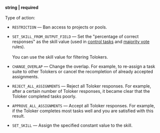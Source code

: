 **string \| required**<br/><br/>Type of action:

- `RESTRICTION` — Ban access to projects or pools.
- `SET_SKILL_FROM_OUTPUT_FIELD` — Set the "percentage of correct responses" as the skill value (used in [control tasks](/docs/api/goldenset) and [majority vote](/docs/api/mv) rules).<br/><br/>    You can use the skill value for filtering Tolokers.

- `CHANGE_OVERLAP` — Change the overlap. For example, to re-assign a task suite to other Tolokers or cancel the recompletion of already accepted assignments.
- `REJECT_ALL_ASSIGNMENTS` — Reject all Toloker responses. For example, after a certain number of Toloker responses, it became clear that the Toloker completed tasks poorly.
- `APPROVE_ALL_ASSIGNMENTS` — Accept all Toloker responses. For example, if the Toloker completes most tasks well and you are satisfied with this result.
- `SET_SKILL` — Assign the specified constant value to the skill.
